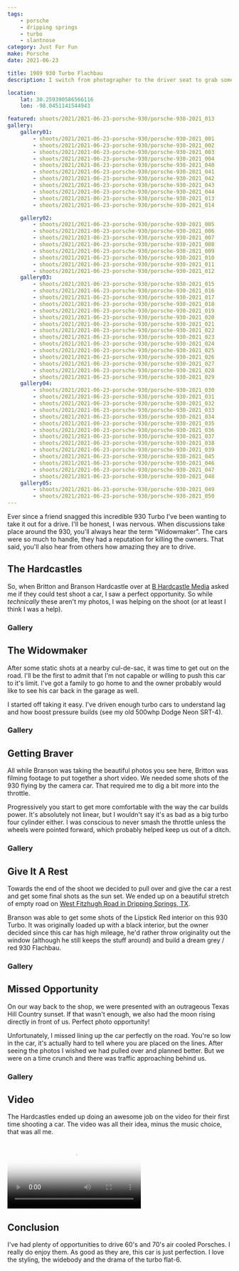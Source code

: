 ```yaml
---
tags:
    - porsche
    - dripping springs
    - turbo
    - slantnose
category: Just For Fun
make: Porsche
date: 2021-06-23

title: 1989 930 Turbo Flachbau
description: I switch from photographer to the driver seat to grab some rolling shots of a Porsche 930 Turbo.

location:
    lat: 30.259390586566116
    lon: -98.0451141544943

featured: shoots/2021/2021-06-23-porsche-930/porsche-930-2021_013
gallery:
    gallery01:
        - shoots/2021/2021-06-23-porsche-930/porsche-930-2021_001
        - shoots/2021/2021-06-23-porsche-930/porsche-930-2021_002
        - shoots/2021/2021-06-23-porsche-930/porsche-930-2021_003
        - shoots/2021/2021-06-23-porsche-930/porsche-930-2021_004
        - shoots/2021/2021-06-23-porsche-930/porsche-930-2021_040
        - shoots/2021/2021-06-23-porsche-930/porsche-930-2021_041
        - shoots/2021/2021-06-23-porsche-930/porsche-930-2021_042
        - shoots/2021/2021-06-23-porsche-930/porsche-930-2021_043
        - shoots/2021/2021-06-23-porsche-930/porsche-930-2021_044
        - shoots/2021/2021-06-23-porsche-930/porsche-930-2021_013
        - shoots/2021/2021-06-23-porsche-930/porsche-930-2021_014

    gallery02:
        - shoots/2021/2021-06-23-porsche-930/porsche-930-2021_005
        - shoots/2021/2021-06-23-porsche-930/porsche-930-2021_006
        - shoots/2021/2021-06-23-porsche-930/porsche-930-2021_007
        - shoots/2021/2021-06-23-porsche-930/porsche-930-2021_008
        - shoots/2021/2021-06-23-porsche-930/porsche-930-2021_009
        - shoots/2021/2021-06-23-porsche-930/porsche-930-2021_010
        - shoots/2021/2021-06-23-porsche-930/porsche-930-2021_011
        - shoots/2021/2021-06-23-porsche-930/porsche-930-2021_012
    gallery03:
        - shoots/2021/2021-06-23-porsche-930/porsche-930-2021_015
        - shoots/2021/2021-06-23-porsche-930/porsche-930-2021_016
        - shoots/2021/2021-06-23-porsche-930/porsche-930-2021_017
        - shoots/2021/2021-06-23-porsche-930/porsche-930-2021_018
        - shoots/2021/2021-06-23-porsche-930/porsche-930-2021_019
        - shoots/2021/2021-06-23-porsche-930/porsche-930-2021_020
        - shoots/2021/2021-06-23-porsche-930/porsche-930-2021_021
        - shoots/2021/2021-06-23-porsche-930/porsche-930-2021_022
        - shoots/2021/2021-06-23-porsche-930/porsche-930-2021_023
        - shoots/2021/2021-06-23-porsche-930/porsche-930-2021_024
        - shoots/2021/2021-06-23-porsche-930/porsche-930-2021_025
        - shoots/2021/2021-06-23-porsche-930/porsche-930-2021_026
        - shoots/2021/2021-06-23-porsche-930/porsche-930-2021_027
        - shoots/2021/2021-06-23-porsche-930/porsche-930-2021_028
        - shoots/2021/2021-06-23-porsche-930/porsche-930-2021_029
    gallery04:
        - shoots/2021/2021-06-23-porsche-930/porsche-930-2021_030
        - shoots/2021/2021-06-23-porsche-930/porsche-930-2021_031
        - shoots/2021/2021-06-23-porsche-930/porsche-930-2021_032
        - shoots/2021/2021-06-23-porsche-930/porsche-930-2021_033
        - shoots/2021/2021-06-23-porsche-930/porsche-930-2021_034
        - shoots/2021/2021-06-23-porsche-930/porsche-930-2021_035
        - shoots/2021/2021-06-23-porsche-930/porsche-930-2021_036
        - shoots/2021/2021-06-23-porsche-930/porsche-930-2021_037
        - shoots/2021/2021-06-23-porsche-930/porsche-930-2021_038
        - shoots/2021/2021-06-23-porsche-930/porsche-930-2021_039
        - shoots/2021/2021-06-23-porsche-930/porsche-930-2021_045
        - shoots/2021/2021-06-23-porsche-930/porsche-930-2021_046
        - shoots/2021/2021-06-23-porsche-930/porsche-930-2021_047
        - shoots/2021/2021-06-23-porsche-930/porsche-930-2021_048
    gallery05:
        - shoots/2021/2021-06-23-porsche-930/porsche-930-2021_049
        - shoots/2021/2021-06-23-porsche-930/porsche-930-2021_050
---
```



Ever since a friend snagged this incredible 930 Turbo I've been wanting to take it out for a drive. I'll be honest, I was nervous. When discussions take place around the 930, you'll always hear the term "Widowmaker". The cars were so much to handle, they had a reputation for killing the owners. That said, you'll also hear from others how amazing they are to drive.

## The Hardcastles

So, when Britton and Branson Hardcastle over at [B Hardcastle Media](https://www.bhardcastle.com/) asked me if they could test shoot a car, I saw a perfect opportunity. So while _technically_ these aren't my photos, I was helping on the shoot (or at least I think I was a help).

<Maps lat={frontmatter.location.lat} lon={frontmatter.location.lon} />

### Gallery

<Gallery images={frontmatter.gallery.gallery01} element="gallery01" />

## The Widowmaker

After some static shots at a nearby cul-de-sac, it was time to get out on the road. I'll be the first to admit that I'm not capable or willing to push this car to it's limit. I've got a family to go home to and the owner probably would like to see his car back in the garage as well.

I started off taking it easy. I've driven enough turbo cars to understand lag and how boost pressure builds (see my old 500whp Dodge Neon SRT-4).

### Gallery

<Gallery images={frontmatter.gallery.gallery02} element="gallery02" />

## Getting Braver

All while Branson was taking the beautiful photos you see here, Britton was filming footage to put together a short video. We needed some shots of the 930 flying by the camera car. That required me to dig a bit more into the throttle.

Progressively you start to get more comfortable with the way the car builds power. It's absolutely not linear, but I wouldn't say it's as bad as a big turbo four cylinder either. I was conscious to never smash the throttle unless the wheels were pointed forward, which probably helped keep us out of a ditch.

### Gallery

<Gallery images={frontmatter.gallery.gallery03} element="gallery03" />

## Give It A Rest

Towards the end of the shoot we decided to pull over and give the car a rest and get some final shots as the sun set. We ended up on a beautiful stretch of empty road on [West Fitzhugh Road in Dripping Springs, TX](https://goo.gl/maps/tA78JHiVg4dXSwHp8).

Branson was able to get some shots of the Lipstick Red interior on this 930 Turbo. It was originally loaded up with a black interior, but the owner decided since this car has high mileage, he'd rather throw originality out the window (although he still keeps the stuff around) and build a dream grey / red 930 Flachbau.

### Gallery

<Gallery images={frontmatter.gallery.gallery04} element="gallery04" />

## Missed Opportunity

On our way back to the shop, we were presented with an outrageous Texas Hill Country sunset. If that wasn't enough, we also had the moon rising directly in front of us. Perfect photo opportunity!

Unfortunately, I missed lining up the car perfectly on the road. You're so low in the car, it's actually hard to tell where you are placed on the lines. After seeing the photos I wished we had pulled over and planned better. But we were on a time crunch and there was traffic approaching behind us.

### Gallery

<Gallery images={frontmatter.gallery.gallery05} element="gallery05" />

## Video

The Hardcastles ended up doing an awesome job on the video for their first time shooting a car. The video was all their idea, minus the music choice, that was all me.

<Video
    src="/shoots/2021/2021-06-23-porsche-930/1989-porsche-930-turbo-flachbau.mp4"
    poster="/shoots/2021/2021-06-23-porsche-930/porsche-930-2021_040.jpg"
/>

## Conclusion

I've had plenty of opportunities to drive 60's and 70's air cooled Porsches. I really do enjoy them. As good as they are, this car is just perfection. I love the styling, the widebody and the drama of the turbo flat-6.
